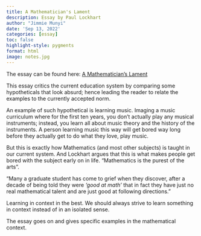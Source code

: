 ```yaml
---
title: A Mathematician's Lament
description: Essay by Paul Lockhart
author: "Jimmie Munyi"
date: 'Sep 13, 2022'
categories: [essay]
toc: false
highlight-style: pygments
format: html
image: notes.jpg
---
```


The essay can be found here: [A Mathematician's Lament](https://www.maa.org/external_archive/devlin/LockhartsLament.pdf)

 This essay critics the current education system by comparing some hypotheticals that look absurd; hence leading the reader to relate the examples to the currently accepted norm. 
 
 An example of such hypothetical is learning music. Imaging a music curriculum where for the first ten years, you don't actually play any musical instruments; instead, you learn all about music theory and the history of the instruments. A person learning music this way will get bored way long before they actually get to do what they love, play music.

But this is exactly how Mathematics (and most other subjects) is taught in our current system. And Lockhart argues that this is what makes people get bored with the subject early on in life. “Mathematics is the purest of the arts”.

“Many a graduate student has come to grief when they discover, after a decade of being told they were *'good at math'* that in fact they have just no real mathematical talent and are just good at following directions.”

Learning in context in the best. We should always strive to learn something in context instead of in an isolated sense.

The essay goes on and gives specific examples in the mathematical context. 